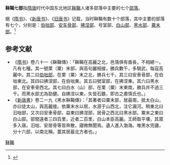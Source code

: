 {{onesource|time=2016-09-11T04:04:35+00:00}}
'''靺鞨七部'''指[[隋唐|隋唐]]时代中国东北地区[[靺鞨|靺鞨]]人诸多部落中主要的七个[[部落|部落]]。

据《[[隋书|隋书]]》、《[[新唐书|新唐书]]》、《[[旧唐书|旧唐书]]》记载，当时靺鞨有数十个部落，其中主要的部落有七个，分别是：[[伯咄部|伯咄部]]、[[安车骨部|安车骨部]]、[[拂涅部|拂涅部]]、号室部、[[白山靺鞨|白山部]]、[[黑水靺鞨|黑水部]]、[[粟末靺鞨|粟末部]]。<ref>{{Cite book|title=《渤海簡史》|last=王承禮|first=|publisher=黑龍江人民出版社|year=|isbn=|location=|pages=}}</ref>

== 参考文献 ==
*《[[隋书|隋书]]》卷八十一《靺鞨傳》：「靺鞨在高麗之北，邑落俱有酋長，不相總一。凡有七種。其一號栗（粟）末部，與高句麗相接，勝兵數千，多驍武，每寇高麗中。其二曰[[伯咄部|伯咄部]]，在栗（粟）末之北，勝兵七千。其三曰安車骨部，在伯咄東北。其四曰拂涅部，在伯咄東。其五曰號室部，在拂涅東。其六曰黑水部，在安車骨西北。其七曰白水（山）部，在栗（粟）末東南，勝兵并不過三千。而黑水部尤為勁健。自拂涅以東，矢皆石鏃，即古之肅慎氏也。」
*《[[新唐书|新唐書]]》卷二一九《黑水靺鞨傳》：「其著者曰粟末部，居最南，抵太白山，亦曰徒太山，與高麗接。依粟末水以居，水源于山西北，注它漏河。稍東北曰汩咄部，又次曰安車骨部，益東曰拂涅部，居骨之西北曰黑水部。粟末之東曰白山部。部間遠者三四百里，近者二百里，白山本臣高麗。王師取平壤，其眾多入唐。汩咄、安居骨等皆奔散，寢微無聞焉。遺人進入渤海。唯黑水完疆，分十六部，以南北稱，蓋其居最北方者也。」

{{靺鞨八部}}
[[Category:靺鞨|]]